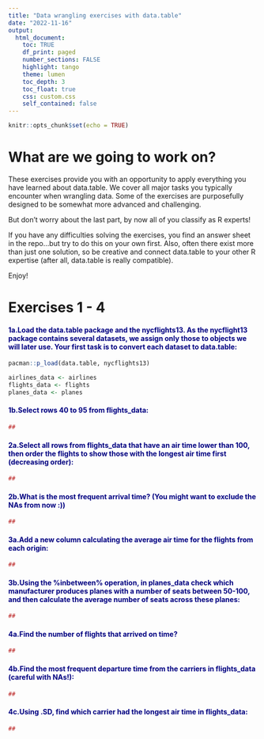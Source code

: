 ```yaml
---
title: "Data wrangling exercises with data.table" 
date: "2022-11-16"
output: 
  html_document:
    toc: TRUE
    df_print: paged
    number_sections: FALSE
    highlight: tango
    theme: lumen
    toc_depth: 3
    toc_float: true
    css: custom.css 
    self_contained: false
---
```


```r
knitr::opts_chunk$set(echo = TRUE)
```

# What are we going to work on?

These exercises provide you with an opportunity to apply everything you have learned about data.table. We cover all major tasks you typically encounter when wrangling data. Some of the exercises are purposefully designed to be somewhat more advanced and challenging. 

But don't worry about the last part, by now all of you classify as R experts!

If you have any difficulties solving the exercises, you find an answer sheet in the repo...but try to do this on your own first. Also, often there exist more than just one solution, so be creative and connect data.table to your other R expertise (after all, data.table is really compatible).

Enjoy!

# Exercises 1 - 4

#### <span style="color: navy;"> 1a.Load the data.table package and the nycflights13. As the nycflight13 package contains several datasets, we assign only those to objects we will later use. Your first task is to convert each dataset to data.table: </span>

```r
pacman::p_load(data.table, nycflights13)

airlines_data <- airlines
flights_data <- flights
planes_data <- planes

```


#### <span style="color: navy;"> 1b.Select rows 40 to 95 from flights_data: </span>


```r
##

```


#### <span style="color: navy;"> 2a.Select all rows from flights_data that have an air time lower than 100, then order the flights to show those with the longest air time first (decreasing order): </span>


```r
##

```


#### <span style="color: navy;"> 2b.What is the most frequent arrival time? (You might want to exclude the NAs from now :)) </span>


```r
##

```


#### <span style="color: navy;">  3a.Add a new column calculating the average air time for the flights from each origin: </span>


```r
##

```


#### <span style="color: navy;">  3b.Using the %inbetween% operation, in planes_data check which manufacturer produces planes with a number of seats between 50-100, and then calculate the average number of seats across these planes: </span>


```r
##

```


#### <span style="color: navy;">  4a.Find the number of flights that arrived on time? </span>


```r
##

```


#### <span style="color: navy;"> 4b.Find the most frequent departure time from the carriers in flights_data (careful with NAs!): </span>


```r
##

```


#### <span style="color: navy;"> 4c.Using .SD, find which carrier had the longest air time in flights_data: </span>


```r
##

```

